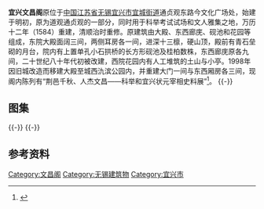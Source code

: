 {{文物保护单位
| 级别 = 省级
| 省区市 = 江苏省
| 名称 = 文昌阁
| 图片 = 
| 编号 = 314（第四批）
| 分类 = 古建筑及历史纪念建筑物
| 时代 = 明、清
| 所在 = [[无锡市|无锡市]][[宜兴市|宜兴市]]
| 登录 = 1995年4月
| 备注 ={{maplink|frame=yes|plain=yes|type=point|frame-lat=31.37114|frame-long=119.80816|zoom=16|coord={{coord|31.37114|119.80816}}}}
}} {{coord|31.37114|119.80816|display=title}}
'''宜兴文昌阁'''原位于[[中国|中国]][[江苏省|江苏省]][[无锡|无锡]][[宜兴市|宜兴市]][[宜城街道|宜城街道]]通贞观东路今文化广场处，始建于明初，原为道观通贞观的一部分，同时用于科举考试试场和文人雅集之地，万历十二年（1584）重建，清顺治时重修。原建筑由大殿、东西廊庑、砚池和花园等组成，东院大殿面阔三间，两侧耳房各一间，进深十三檩，硬山顶，殿前有青石垒砌的月台，院内有上置单孔小石拱桥的长方形砚池及桂柏数株，东西廊庑原各九间，二十世纪八十年代初被改建，西院花园内有人工堆筑的土山与小亭。1998年因旧城改造而移建大殿至城西氿滨公园内，并重建大门一间与东西厢房各三间，现阁内陈列有“荆邑千秋、人杰文昌——科举和宜兴状元宰相史料展”<ref>{{cite web|url=http://www.yxwbw.com/show.asp?id=75|title=《文昌阁》|accessdate=2013-12-01|work=|publisher=宜兴文物|archive-date=2013-12-03|archive-url=https://web.archive.org/web/20131203021240/http://www.yxwbw.com/show.asp?id=75|dead-url=yes}}</ref>。
{{-}} 
== 图集 ==
{{multiple image
| align  = left
| image1 = Yixing Wenchang Pavilion 05 2013-10.JPG
| width1 = 240
| caption1 = 大门外
| image2 = Yixing Wenchang Pavilion 03 2013-10.JPG
| width2 = 134
| caption2 = 大门
| image3 = Yixing Wenchang Pavilion 06 2013-10.JPG
| width3 = 240
| caption3 = 东厢房
| image4 = Yixing Wenchang Pavilion 08 2013-10.JPG
| width4 = 240
| caption4 = 大殿
| image5 = Yixing Wenchang Pavilion 11 2013-10.JPG
| width5 = 134
| caption5 = 大殿明间
}}
{{-}} 
{{multiple image
| align  = left
| image1 = Yixing Wenchang Pavilion 12 2013-10.JPG
| width1 = 134
| caption1 = 大殿正吻
| image2 = Yixing Wenchang Pavilion 13 2013-10.JPG
| width2 = 134
| caption2 = 大殿人物题材脊兽
| image3 = Yixing Wenchang Pavilion 14 2013-10.JPG
| width3 = 240
| caption3 = 大殿槛窗细节
| image4 = Yixing Wenchang Pavilion 15 2013-10.JPG
| width4 = 240
| caption4 = 大殿梁架
| image5 = Yixing Wenchang Pavilion 16 2013-10.JPG
| width5 = 240
| caption5 = 大殿梁架
}}
{{-}}
==参考资料==
{{reflist|2}}
{{DEFAULTSORT:Y}}
{{jiangsu-stub}}
{{Commons category|Yixing Wenchang Pavilion}}
{{无锡市境内的江苏省文物保护单位}}
[[Category:文昌阁|Category:文昌阁]]
[[Category:无锡建筑物|Category:无锡建筑物]]
[[Category:宜兴市|Category:宜兴市]]